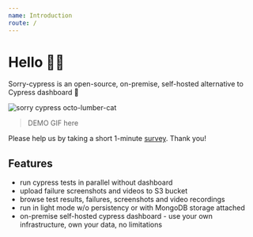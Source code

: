 ```yaml
---
name: Introduction
route: /
---
```


# Hello 👋🏻

Sorry-cypress is an open-source, on-premise, self-hosted alternative to Cypress dashboard 🌲

<img
  src="public/octolumbercat-banner.png"
  alt="sorry cypress octo-lumber-cat"
/>

> DEMO GIF here

Please help us by taking a short 1-minute [survey](https://forms.gle/qxoTPFiokLWuc6eZ7). Thank you!

## Features

- run cypress tests in parallel without dashboard
- upload failure screenshots and videos to S3 bucket
- browse test results, failures, screenshots and video recordings
- run in light mode w/o persistency or with MongoDB storage attached
- on-premise self-hosted cypress dashboard - use your own infrastructure, own your data, no limitations
